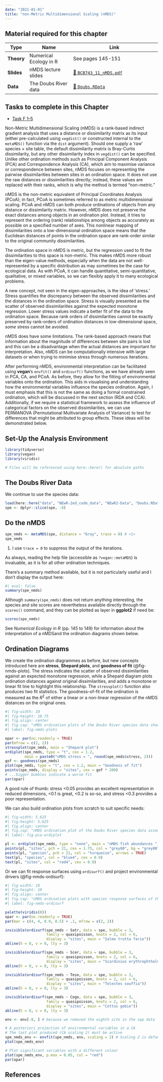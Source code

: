 ```yaml
---
date: "2021-01-01"
title: "non-Metric Multidimensional Scaling (nMDS)"
---
```


<!--- # Topic 11: non-Metric multidimensional scaling (nMDS) --->

::: callout-tip
## **Material required for this chapter**

| Type           | Name                                     | Link                                                                              |
|----------------|------------------------------------------|-----------------------------------------------------------------------------------|
| **Theory**     | Numerical Ecology in R                   | See pages 145-151                                                                 |
| **Slides**     | nMDS lecture slides                      | [💾 `BCB743_11_nMDS.pdf`](../slides/BCB743_11_nMDS.pdf)                           |
| **Data**       | The Doubs River data                     | [💾 `Doubs.RData`](../data/NEwR-2ed_code_data/NeWR2-Data/Doubs.RData)             |
:::

::: {.callout-important appearance="simple"}
## Tasks to complete in this Chapter

* [Task F 1--5](tasks/Task_F.qmd)
:::

Non-Metric Multidimensional Scaling (nMDS) is a rank-based indirect gradient analysis that uses a distance or dissimilarity matrix as its input (either pre-calculated using `vegdist()` or constructed internal to the `metaMDS()` function via the `dist` argument). Should one supply a 'raw' species × site table, the default dissimilarity matrix is Bray-Curtis dissimilarity, but any other dissimilarity index in `vegdist()` can be specified. Unlike other ordination methods such as Principal Component Analysis (PCA) and Correspondence Analysis (CA), which aim to maximise variance or correspondence between sites, nMDS focuses on representing the pairwise dissimilarities between sites in an ordination space. It does not use the raw distances or dissimilarities directly; instead, these values are replaced with their ranks, which is why the method is termed "non-metric."

nMDS is the non-metric equivalent of Principal Coordinates Analysis (PCoA); in fact, PCoA is sometimes referred to as metric multidimensional scaling. PCoA and nMDS can both produce ordinations of objects from any distance or dissimilarity matrix. However, nMDS does not preserve the exact distances among objects in an ordination plot. Instead, it tries to represent the ordering (rank) relationships among objects as accurately as possible on a specified number of axes. This nonlinear mapping of dissimilarities onto a low-dimensional ordination space means that the Euclidean distances of points in the ordination space are rank-order similar to the original community dissimilarities.

The ordination space in nMDS is metric, but the regression used to fit the dissimilarities to this space is non-metric. This makes nMDS more robust than the eigen-value methods, especially when the data are not well-represented by a specific distribution as may sometimes be the case for ecological data. As with PCoA, it can handle quantitative, semi-quantitative, qualitative, or mixed variables, so we can flexibly apply it to many ecological problems.

A new concept, not seen in the eigen-approaches, is the idea of 'stress.' Stress quantifies the discrepancy between the observed dissimilarities and the distances in the ordination space. Stress is visually presented as the scatter of observed dissimilarities against the expected monotone regression. Lower stress values indicate a better fit of the data to the ordination space. Because rank orders of dissimilarities cannot be exactly preserved by rank-orders of ordination distances in low-dimensional space, *some* stress cannot be avoided.

nMDS does have some limitations. The rank-based approach means that information about the magnitude of differences between site pairs is lost and this can be a disadvantage when the actual distances are important for interpretation. Also, nMDS can be computationally intensive with large datasets or when trying to minimise stress through numerous iterations.

After performing nMDS, environmental interpretation can be facilitated using **vegan**'s `envfit()` and `ordisurf()` functions, as we have already seen in PCA, CA, and PCoA. As before, they allow for the fitting of environmental variables onto the ordination. This aids in visualising and understanding how the environmental variables influence the species ordination. Again, I must emphasis that this is not the same as doing a formal constrained ordination, which will be discussed in the next section (RDA and CCA). Additionally, if we require a statistical framework to assess the influence of categorical factors on the observed dissimilarities, we can use PERMANOVA (Permutational Multivariate Analysis of Variance) to test for differences that might be attributed to group effects. These ideas will be demonstrated below.

## Set-Up the Analysis Environment

```r
library(tidyverse)
library(vegan)
library(viridis)

# Files will be referenced using here::here() for absolute paths
```

## The Doubs River Data

We continue to use the species data:

```r
load(here::here("data", "NEwR-2ed_code_data", "NEwR2-Data", "Doubs.RData"))
spe <- dplyr::slice(spe, -8)
```

## Do the nMDS

```r
spe_nmds <- metaMDS(spe, distance = "bray", trace = 0) # <1>
spe_nmds
```
1. I use `trace = 0` to suppress the output of the iterations.

As always, reading the help file (accessible as `?vegan::metaMDS`) is invaluable, as it is for all other ordination techniques. 

There's a summary method available, but it is not particularly useful and I don't display the output here:

```r
#| eval: false
summary(spe_nmds)
```
Although `summary(spe_nmds)` does not return anything interesting, the species and site scores are nevertheless available directly through the `scores()` command, and they can be plotted as layer in **ggplot2** if need be:

```r
scores(spe_nmds)
```

See *Numerical Ecology in R* (pp. 145 to 149) for information about the interpretation of a nMDSand the ordination diagrams shown below.

## Ordination Diagrams

We create the ordination diagrammes as before, but new concepts introduced here are **stress**, **Shepard plots**, and **goodness of fit** (@fig-nmds-plots). The stress indicates the scatter of observed dissimilarities against an expected monotone regression, while a Shepard diagram plots ordination distances against original dissimilarities, and adds a monotone or linear fit line to highlight this relationship. The `stressplot()` function also produces two fit statistics. The goodness-of-fit of the ordination is measured as the $R^{2}$ of either a linear or a non-linear regression of the nMDS distances on the original ones.

```r
#| fig-width: 10
#| fig-height: 10.75 
#| fig.align: center
#| fig.cap: "nMDS ordination plots of the Doubs River species data showing a Shepard plot (top, left), the ordination diagram (top, right), and goodness of fit (bottom, right)."
#| label: fig-nmds-plots

opar <- par(no.readonly = TRUE)
par(mfrow = c(2, 2))
stressplot(spe_nmds, main = "Shepard plot")
ordiplot(spe_nmds, type = "t", cex = 1.2,
         main = paste0("nMDS stress = ", round(spe_nmds$stress, 2)))
gof <- goodness(spe_nmds)
plot(spe_nmds, type = "t", cex = 1.2, main = "Goodness of fit")
points(spe_nmds, display = "sites", cex = gof * 200)
# ...bigger bubbles indicate a worse fit
par(opar)
```

A good rule of thumb: stress <0.05 provides an excellent representation in reduced dimensions, <0.1 is great, <0.2 is so-so, and stress <0.3 provides a poor representation.

We can also build ordination plots from scratch to suit specific needs:

```r
#| fig-width: 5.625
#| fig-height: 5.625 
#| fig.align: center
#| fig.cap: "nMDS ordination plot of the Doubs River species data assembled from scratch."
#| label: fig-pca-ordiplot

pl <- ordiplot(spe_nmds, type = "none", main = "nMDS fish abundances ")
points(pl, "sites", pch = 21, cex = 1.75, col = "grey80", bg = "grey80")
points(pl, "species", pch = 21, col = "turquoise", arrows = TRUE)
text(pl, "species", col = "blue4", cex = 0.9)
text(pl, "sites", col = "red4", cex = 0.9)
```

Or we can fit response surfaces using `ordisurf()` and project environmental drivers (@fig-nmds-ordisurf):

```r
#| fig-width: 10
#| fig-height: 10
#| fig.align: center
#| fig.cap: "nMDS ordination plots with species response surfaces of the Doubs River species data emphasising four species of fish: A) Satr, B) Scer, C) Teso, and D) Cogo. D) additionally has the environmental vectors projected on the plot, with the significant vectors shown in red."
#| label: fig-nmds-ordisurf

palette(viridis(8))
opar <- par(no.readonly = TRUE)
par(mar = c(4, 4, 0.9, 0.5) + .1, mfrow = c(2, 2))

invisible(ordisurf(spe_nmds ~ Satr, data = spe, bubble = 3,
                   family = quasipoisson, knots = 2, col = 6,
                   display = "sites", main = "Salmo trutta fario"))
abline(h = 0, v = 0, lty = 3)

invisible(ordisurf(spe_nmds ~ Scer, data = spe, bubble = 3,
                   family = quasipoisson, knots = 2, col = 6,
                   display = "sites", main = "Scardinius erythrophthalmus"))
abline(h = 0, v = 0, lty = 3)

invisible(ordisurf(spe_nmds ~ Teso, data = spe, bubble = 3,
                   family = quasipoisson, knots = 2, col = 6,
                   display = "sites", main = "Telestes souffia"))
abline(h = 0, v = 0, lty = 3)

invisible(ordisurf(spe_nmds ~ Cogo, data = spe, bubble = 3,
                   family = quasipoisson, knots = 2, col = 6,
                   display = "sites", main = "Cottus gobio"))
abline(h = 0, v = 0, lty = 3)

env <- env[-8, ] # because we removed the eighth site in the spp data

# A posteriori projection of environmental variables in a CA
# The last plot produced (CA scaling 2) must be active
spe_nmds_env <- envfit(spe_nmds, env, scaling = 2) # Scaling 2 is default
plot(spe_nmds_env)

# Plot significant variables with a different colour
plot(spe_nmds_env, p.max = 0.05, col = "red")
par(opar)
```

## References

::: {#refs}
:::

